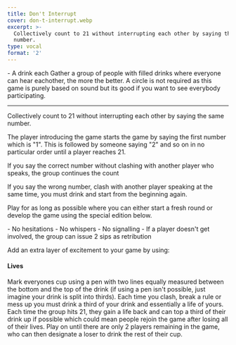 ```yaml
---
title: Don't Interrupt
cover: don-t-interrupt.webp
excerpt: >-
  Collectively count to 21 without interrupting each other by saying the same
  number.
type: vocal
format: '2'
---
```


<GameHero
  cover="/BeerGoggleGames/images/don-t-interrupt.webp"
  alt="Don't Interrupt"
/>

<GameSection title="Equipment" icon="/BeerGoggleGames/images/liquor.webp">
-   A drink each
</GameSection>

<GameSection title="Setup" icon="/BeerGoggleGames/images/settings.webp">
Gather a group of people with filled drinks where everyone can hear eachother, the more the better. A circle is not required as this game is purely based on sound but its good if you want to see everybody participating.

* * *
</GameSection>

<GameSection title="Aim of the Game" icon="/BeerGoggleGames/images/target.webp">
<p>Collectively count to 21 without interrupting each other by saying the same number.</p>
</GameSection>

<GameSection title="How to Play" icon="/BeerGoggleGames/images/question.webp">
The player introducing the game starts the game by saying the first number which is "1". This is followed by someone saying "2" and so on in no particular order until a player reaches 21.

If you say the correct number without clashing with another player who speaks, the group continues the count

If you say the wrong number, clash with another player speaking at the same time, you must drink and start from the beginning again.

Play for as long as possible where you can either start a fresh round or develop the game using the special edition below.
</GameSection>

<GameSection title="Rules" icon="/BeerGoggleGames/images/rules.webp">
-   No hesitations
-   No whispers
-   No signalling
-   If a player doesn't get involved, the group can issue 2 sips as retribution
</GameSection>

<GameSection title="Special Edition" icon="/BeerGoggleGames/images/special.webp">

<p>Add an extra layer of excitement to your game by using:</p>

<h4>Lives</h4>

<p>Mark everyones cup using a pen with two lines equally measured between the bottom and the top of the drink (if using a pen isn't possible, just imagine your drink is split into thirds). Each time you clash, break a rule or mess up you must drink a third of your drink and essentially a life of yours. Each time the group hits 21, they gain a life back and can top a third of their drink up if possible which could mean people rejoin the game after losing all of their lives. Play on until there are only 2 players remaining in the game, who can then designate a loser to drink the rest of their cup.</p>
</GameSection>

<ShareButtons title="Don't Interrupt" />

<FeedbackCard>
</FeedbackCard>
